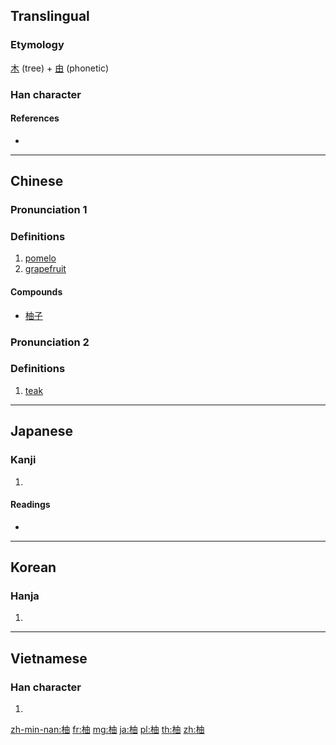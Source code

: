 ==Translingual==

===Etymology===
[[木]] (tree) + [[由]] (phonetic)

===Han character===
{{Han char|rn=75|rad=木|as=05|sn=9|four=45960|canj=DLW|ids=⿰木由}}

====References====
* {{Han ref|kx=0519.120|dkj=14629|dj=0907.120|hdz=21182.050|uh=67DA|ud=26586|bh=AC63|bd=44131}}

----

==Chinese==
{{zh-forms}}

===Pronunciation 1===
{{zh-pron
|m=yòu
|c=jau2,jau6
|mc=y
|oc=y
|ma=
|cat=n
}}

===Definitions===
{{zh-hanzi}}

# [[pomelo]]
# [[grapefruit]]

====Compounds====
* [[柚子]]

===Pronunciation 2===
{{zh-pron
|m=yóu
|c=jau2
|cat=n
}}

===Definitions===
{{zh-hanzi}}

# [[teak]]

----

==Japanese==

===Kanji===
{{ja-kanji|grade=|rs=木05}}

# {{defn|lang=ja|sort=木05}}

====Readings====
* {{ja-readings|on=[[ゆ]] (yu)|kun=[[ゆず]] (yuzu)}}

----

==Korean==

===Hanja===
{{ko-hanja|hangeul=[[유]], [[축]]|eumhun=|rv=yu, chuk|mr=yu, ch'uk|y=yu, chwuk}}

# {{defn|lang=ko|sort=木05}}

----

==Vietnamese==

===Han character===
{{vi-hantu|[[dâu]], [[dữu]]|rs=木05}}

# {{defn|lang=vi|sort=木05}}

[[zh-min-nan:柚]]
[[fr:柚]]
[[mg:柚]]
[[ja:柚]]
[[pl:柚]]
[[th:柚]]
[[zh:柚]]